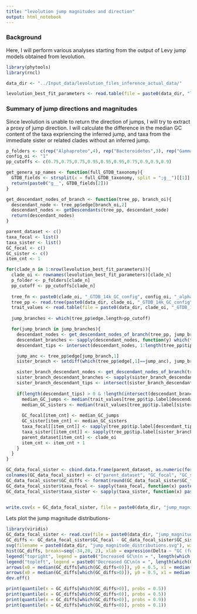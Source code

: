 ```yaml
---
title: "levolution jump magnitudes and direction"
output: html_notebook
---
```


### Background
Here, I will perform various analyses starting from the output of Levy jump models obtained from levolution.

```r
library(phytools)
library(rncl)

data_dir <- "../Input_data/levolution_files_inference_actual_data/"

levolution_best_fit_parameters <- read.table(file = paste0(data_dir, "levolution_best_fit_parameters_summary.txt"), row.names = 1, header = T, stringsAsFactors = F)
```

### Summary of jump directions and magnitudes
Since levolution is unable to return the direction of jumps, I will try to extract a proxy of jump direction. I will calculate the difference in the median GC content of the taxa expriencing the inferred jump, and taxa from the immediate sister or related clades without an inferred jump.
```r
p_folders <- c(rep("Alphaproteo",4), rep("Bacteroidetes",3), rep("Gammaproteo",3))
config_oi <- "1"
pp_cutoffs <- c(0.75,0.75,0.75,0.95,0.95,0.95,0.75,0.9,0.9,0.9)

get_genera_sp_names <- function(full_GTDB_taxonomy){
  GTDB_fields <- strsplit(x = full_GTDB_taxonomy, split = ";g__")[[1]]
  return(paste0("g__", GTDB_fields[2]))
}

get_descendant_nodes_of_branch <- function(tree_pp, branch_oi){
  descendant_node <- tree_pp$edge[branch_oi,2]
  descendant_nodes <- getDescendants(tree_pp, descendant_node)
  return(descendant_nodes)
}

parent_dataset <- c()
taxa_focal <- list() 
taxa_sister <- list()
GC_focal <- c()
GC_sister <- c()
item_cnt <- 1

for(clade_n in 1:nrow(levolution_best_fit_parameters)){
  clade_oi <- rownames(levolution_best_fit_parameters)[clade_n]
  p_folder <- p_folders[clade_n]
  pp_cutoff <- pp_cutoffs[clade_n]
  
  tree_fn <- paste0(clade_oi, "_GTDB_14k_GC_config", config_oi, "_alpha", alpha_oi, ".post")
  tree_pp <- read.tree(paste0(data_dir, clade_oi, "_GTDB_14k_GC_config", config_oi, "_alpha", alpha_oi, ".post"))
  trait_values <- read.table(file = paste0(data_dir, clade_oi, "_GTDB_14k_GC.txt"), header = F, row.names = 1, stringsAsFactors = F)
  
  jump_branches <- which(tree_pp$edge.length>pp_cutoff)

  for(jump_branch in jump_branches){
    descendant_nodes <- get_descendant_nodes_of_branch(tree_pp, jump_branch)
    descendant_branches <- sapply(descendant_nodes, function(y) which(tree_pp$edge[,2]==y))
    descendant_tips <- intersect(descendant_nodes, 1:length(tree_pp$tip.label))

    jump_anc <- tree_pp$edge[jump_branch,1]
    sister_branch <- setdiff(which(tree_pp$edge[,1]==jump_anc), jump_branch)

    sister_branch_descendant_nodes <- get_descendant_nodes_of_branch(tree_pp, sister_branch)
    sister_branch_descendant_branches <- sapply(sister_branch_descendant_nodes, function(x) which(tree_pp$edge[,2]==x))
    sister_branch_descendant_tips <- intersect(sister_branch_descendant_nodes, 1:length(tree_pp$tip.label))
    
    if(length(descendant_tips) > 0 & !length(intersect(descendant_branches,jump_branches))>0 & !length(intersect(sister_branch_descendant_branches,jump_branches))>0){
      median_GC_jumps <- median(trait_values[tree_pp$tip.label[descendant_tips], "V2"])
      median_GC_sisters <- median(trait_values[tree_pp$tip.label[sister_branch_descendant_tips], "V2"])
      
      GC_focal[item_cnt] <- median_GC_jumps
      GC_sister[item_cnt] <- median_GC_sisters
      taxa_focal[[item_cnt]] <- sapply(tree_pp$tip.label[descendant_tips], function(x) get_genera_sp_names(GTDB_14k_metadata[x,"gtdb_taxonomy"][1]), simplify = T)
      taxa_sister[[item_cnt]] <- sapply(tree_pp$tip.label[sister_branch_descendant_tips], function(x) get_genera_sp_names(GTDB_14k_metadata[x,"gtdb_taxonomy"][1]), simplify = T)
      parent_dataset[item_cnt] <- clade_oi
      item_cnt <- item_cnt + 1
    }
  }
}

GC_data_focal_sister <- cbind.data.frame(parent_dataset, as.numeric(format(round(GC_focal,2), nsmall=2)), as.numeric(format(round(GC_sister, 2), nsmall=2)))
colnames(GC_data_focal_sister) <- c("parent_dataset", "GC_focal", "GC_sister")
GC_data_focal_sister$GC_diffs <- format(round(GC_data_focal_sister$GC_focal - GC_data_focal_sister$GC_sister, 2), nsmall=2)
GC_data_focal_sister$taxa_focal <- sapply(taxa_focal, function(x) paste0(x,collapse = " & "))
GC_data_focal_sister$taxa_sister <- sapply(taxa_sister, function(x) paste0(x,collapse = " & "))


write.csv(x = GC_data_focal_sister, file = paste0(data_dir, "jump_magnitudes_details.csv"), quote = T, row.names = F, col.names = T)
```


Lets plot the jump magnitude distributions-
```r
library(viridis)
GC_data_focal_sister <- read.csv(file = paste0(data_dir, "jump_magnitudes_details.csv"), stringsAsFactors = F)
GC_diffs <- GC_data_focal_sister$GC_focal - GC_data_focal_sister$GC_sister
svg(filename = paste0(data_dir, "jump_magnitude_distributions.svg"), width = 5, height = 5)
hist(GC_diffs, breaks=seq(-34,20, 2), xlab = expression(Delta ~ "GC (focal taxa - related taxa)"), col = c(rep(x = magma(10)[10], length(seq(-34,-2,2))), rep(x = magma(10)[2], length(seq(0,20,2)))), main = "", ylab = "Number of jumps", ylim=c(0,7))
legend("topright", legend = paste0("Increased GC\n(n = ", length(which(GC_diffs>0)), ")"), fill = magma(10)[2], bty = "n")
legend("topleft", legend = paste0("Decreased GC\n(n = ", length(which(GC_diffs<0)), ")"), fill = magma(10)[10], bty = "n")
arrows(x0 = median(GC_diffs[which(GC_diffs<0)]), y0 = 0.5, x1 = median(GC_diffs[which(GC_diffs<0)]), y1 = 0, lwd = 2, length = 0.1)
arrows(x0 = median(GC_diffs[which(GC_diffs>0)]), y0 = 0.5, x1 = median(GC_diffs[which(GC_diffs>0)]), y1 = 0, lwd = 2, length = 0.1, col = "white")
dev.off()

print(quantile(x = GC_diffs[which(GC_diffs>0)], probs = 0.5))
print(quantile(x = GC_diffs[which(GC_diffs<0)], probs = 0.5))
print(quantile(x = GC_diffs[which(GC_diffs>0)], probs = 0.9))
print(quantile(x = GC_diffs[which(GC_diffs<0)], probs = 0.1))
```